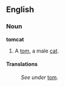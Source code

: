 ==English==
===Noun===
'''tomcat'''

#A [[tom]], a male [[cat]].

====Translations====
:''See under'' [[tom]].
<!--Please put translations on the page for "tom"-->